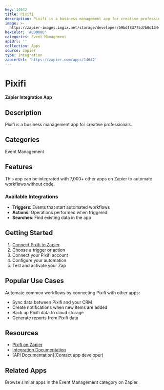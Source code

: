 ```yaml
---
key: 14642
title: Pixifi
description: Pixifi is a business management app for creative professionals.
image: >-
  https://zapier-images.imgix.net/storage/developer/59bdf83775d7b0d134467ecad516fe03.png?auto=format%2Ccompress&ixlib=python-3.0.0&q=50
hexColor: '#000000'
categories: Event Management
apiUrl: ''
collection: Apps
source: zapier
type: Integration
zapierUrl: 'https://zapier.com/apps/14642'
---
```

# Pixifi

**Zapier Integration App**

## Description

Pixifi is a business management app for creative professionals.

## Categories

Event Management

## Features

This app can be integrated with 7,000+ other apps on Zapier to automate workflows without code.

### Available Integrations

- **Triggers**: Events that start automated workflows
- **Actions**: Operations performed when triggered
- **Searches**: Find existing data in the app

## Getting Started

1. [Connect Pixifi to Zapier](https://zapier.com/apps/14642)
2. Choose a trigger or action
3. Connect your Pixifi account
4. Configure your automation
5. Test and activate your Zap

## Popular Use Cases

Automate common workflows by connecting Pixifi with other apps:

- Sync data between Pixifi and your CRM
- Create notifications when new items are added
- Back up Pixifi data to cloud storage
- Generate reports from Pixifi data

## Resources

- [Pixifi on Zapier](https://zapier.com/apps/14642)
- [Integration Documentation](https://zapier.com/apps/14642/integrations)
- [API Documentation](Contact app developer)

## Related Apps

Browse similar apps in the Event Management category on Zapier.
